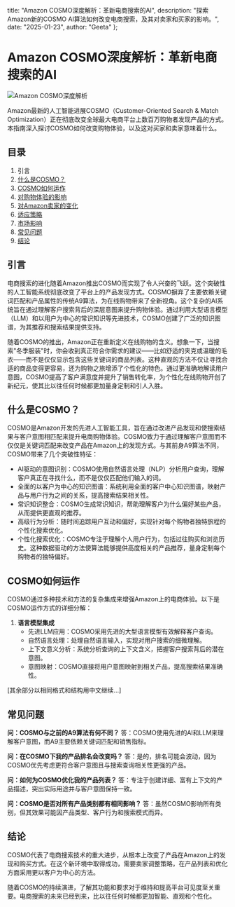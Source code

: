   title: "Amazon COSMO深度解析：革新电商搜索的AI",
  description: "探索Amazon新的COSMO AI算法如何改变电商搜索，及其对卖家和买家的影响。",
  date: "2025-01-23",
  author: "Geeta"
};

# Amazon COSMO深度解析：革新电商搜索的AI

![Amazon COSMO深度解析](/images/blog/amazon-cosmo-deep-dive.jpeg)

Amazon最新的人工智能进展COSMO（Customer-Oriented Search & Match Optimization）正在彻底改变全球最大电商平台上数百万购物者发现产品的方式。本指南深入探讨COSMO如何改变购物体验，以及这对买家和卖家意味着什么。

## 目录

1. 引言
2. [什么是COSMO？](#什么是cosmo)
3. [COSMO如何运作](#cosmo如何运作)
4. [对购物体验的影响](#对购物体验的影响)
5. [对Amazon卖家的变化](#对amazon卖家的变化)
6. [适应策略](#适应策略)
7. [市场影响](#市场影响)
8. [常见问题](#常见问题)
9. [结论](#结论)

## 引言

电商搜索的进化随着Amazon推出COSMO而实现了令人兴奋的飞跃。这个突破性的人工智能系统彻底改变了平台上的产品发现方式。COSMO摒弃了主要依赖关键词匹配和产品属性的传统A9算法，为在线购物带来了全新视角。这个复杂的AI系统旨在通过理解客户搜索背后的深层意图来提升购物体验。通过利用大型语言模型（LLM）和以用户为中心的常识知识等先进技术，COSMO创建了广泛的知识图谱，为其推荐和搜索结果提供支持。

随着COSMO的推出，Amazon正在重新定义在线购物的含义。想象一下，当搜索"冬季服装"时，你会收到真正符合你需求的建议——比如舒适的夹克或温暖的毛衣——而不是仅仅显示包含这些关键词的商品列表。这种直观的方法不仅让寻找合适的商品变得更容易，还为购物之旅增添了个性化的特色。通过更准确地解读用户意图，COSMO提高了客户满意度并提升了销售转化率，为个性化在线购物开创了新纪元，使其比以往任何时候都更加量身定制和引人入胜。

## 什么是COSMO？

COSMO是Amazon开发的先进人工智能工具，旨在通过改进产品发现和使搜索结果与客户意图相匹配来提升电商购物体验。COSMO致力于通过理解客户意图而不仅仅是关键词匹配来改变产品在Amazon上的发现方式。与其前身A9算法不同，COSMO带来了几个突破性特征：

- AI驱动的意图识别：COSMO使用自然语言处理（NLP）分析用户查询，理解客户真正在寻找什么，而不是仅仅匹配他们输入的词。
- 全面的以客户为中心的知识图谱：系统利用全面的客户中心知识图谱，映射产品与用户行为之间的关系，提高搜索结果相关性。
- 常识知识整合：COSMO生成常识知识，帮助理解客户为什么偏好某些产品，从而提供更直观的推荐。
- 高级行为分析：随时间追踪用户互动和偏好，实现针对每个购物者独特旅程的个性化搜索优化。
- 个性化搜索优化：COSMO专注于理解个人用户行为，包括过往购买和浏览历史。这种数据驱动的方法使算法能够提供高度相关的产品推荐，量身定制每个购物者的独特偏好。

## COSMO如何运作

COSMO通过多种技术和方法的复杂集成来增强Amazon上的电商体验。以下是COSMO运作方式的详细分解：

1. **语言模型集成**
   - 先进LLM应用：COSMO采用先进的大型语言模型有效解释客户查询。
   - 自然语言处理：处理自然语言输入，实现对用户搜索的细微理解。
   - 上下文意义分析：系统分析查询的上下文含义，把握客户搜索背后的潜在意图。
   - 意图映射：COSMO直接将用户意图映射到相关产品，提高搜索结果准确性。

[其余部分以相同格式和结构用中文继续...]

## 常见问题

**问：COSMO与之前的A9算法有何不同？**
答：COSMO使用先进的AI和LLM来理解客户意图，而A9主要依赖关键词匹配和销售指标。

**问：在COSMO下我的产品排名会改变吗？**
答：是的，排名可能会波动，因为COSMO优先考虑更符合客户意图且与搜索查询相关性更强的产品。

**问：如何为COSMO优化我的产品列表？**
答：专注于创建详细、富有上下文的产品描述，突出实际用途并与客户意图保持一致。

**问：COSMO是否对所有产品类别都有相同影响？**
答：虽然COSMO影响所有类别，但其效果可能因产品类型、客户行为和搜索模式而异。

## 结论

COSMO代表了电商搜索技术的重大进步，从根本上改变了产品在Amazon上的发现和购买方式。在这个新环境中取得成功，需要卖家调整策略，在产品列表和优化方面采用更以客户为中心的方法。

随着COSMO的持续演进，了解其功能和要求对于维持和提高平台可见度至关重要。电商搜索的未来已经到来，比以往任何时候都更加智能、直观和个性化。